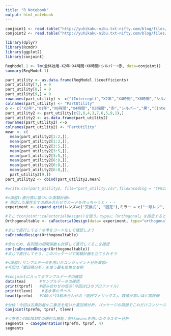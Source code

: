 ```yaml
---
title: "R Notebook"
output: html_notebook
---
```


```r
conjoint1 <- read.table("http://yuhikaku-nibu.txt-nifty.com/blog/files/conjoint1.txt", header = TRUE)
conjoint2 <- read.table("http://yuhikaku-nibu.txt-nifty.com/blog/files/conjoint2.txt", header = TRUE)
```

```r
library(dplyr)
library(Rcmdr)
library(ggplot2)
library(conjoint)
```

```r
RegModel.1 <- lm(全体効用~X2年+X4時間+X6時間+シルバー+赤, data=conjoint1)
summary(RegModel.1)
```

```r
part_utility <- as.data.frame(RegModel.1$coefficients)
part_utility[7,] = 0
part_utility[8,] = 0
part_utility[9,] = 0
rownames(part_utility) <- c("(Intercept)","X2年","X4時間","X6時間","シルバー","赤","X2時間","X1年","黒")
colnames(part_utility) <- "PartUtility"
o <- c("X2年","X1年","X6時間","X4時間","X2時間","赤","シルバー","黒","(Intercept)")
part_utility2 <- part_utility[c(2,8,4,3,7,6,5,9,1),]
part_utility2 <- as.data.frame(part_utility2)
rownames(part_utility2) <-o
colnames(part_utility2) <- "PartUtility"
mean <- c(
  mean(part_utility2[1:2,]),
  mean(part_utility2[1:2,]),
  mean(part_utility2[3:5,]),
  mean(part_utility2[3:5,]),
  mean(part_utility2[3:5,]),
  mean(part_utility2[6:8,]),
  mean(part_utility2[6:8,]),
  mean(part_utility2[6:8,]),
  part_utility2[9,])
part_utility2 <- cbind(part_utility2,mean)

#write.csv(part_utility2, file="part_utility.csv",fileEncoding = "CP932")
```


```r
#<演習1:直行表に基づいた実験計画>
# 指定した属性全ての組み合わせでカードを作っちゃうと・・・
experiment <- expand.grid(レンズ=c("交換式", "固定"),ミラー = c("一眼レフ", "ミラーレス"),本体の色 = c("黒", "黄色"),センサーサイズ = c("APS-C", "マイクロフォーサーズ"),HDR機能 = c("無し", "有り"),電子水準器 = c("無し", "有り"),動画撮影 = c("無し", "有り"),WiFi = c("無し", "有り"))

#そこでconjoint::caFactorialDesign()を使う。typeに「orthogonal」を指定すると直交表に基づく組み合わせに
Orthogonaltable <- caFactorialDesign(data= experiment, type="orthogonal")

#まじで直行してる？水準をコード化して確認しよう
caEncodedDesign(Orthogonaltable)

#念のため、各列間の相関係数も計算して直行してるこを確認
cor(caEncodedDesign(Orthogonaltable))
#まじで直行してそう、このパッケージで実験計画を立てられそう
```


```r
#<演習2:サンプルデータを用いたコンジョイント分析演習>
#今回は「重回帰分析」を使う最も簡単な事例

#conjointに入ってるサンプルデータの確認
data(tea)      #サンプルデータの確認
print(tprof)   #組み合わせの表示(今回は13のプロファイル)
print(tlevn)    #各水準のラベル
head(tprefm)   #100人*13組み合わせの「選好マトリックス」、数値が高いほど高評価

#分析：今回は古典的最小二乗法を用いた重回帰分析、パッケージの問題でこれだけコンソールで実行してください
Conjoint(tprefm, tprof, tlevn)

#＜参考＞CONJOINTの便利な機能：例)kmeansを用いたクラスター分析
segments = caSegmentation(tprefm, tprof, 4)
segments
```